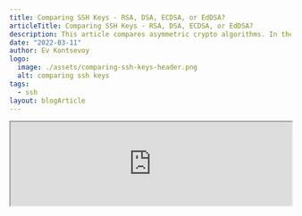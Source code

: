 ```yaml
---
title: Comparing SSH Keys - RSA, DSA, ECDSA, or EdDSA?
articleTitle: Comparing SSH Keys - RSA, DSA, ECDSA, or EdDSA?
description: This article compares asymmetric crypto algorithms. In the PKI world they are RSA, DSA, ECDSA, and EdDSA. Which SSH crypto algorithm is the best?
date: "2022-03-11"
author: Ev Kontsevoy
logo:
  image: ./assets/comparing-ssh-keys-header.png
  alt: comparing ssh keys
tags:
  - ssh
layout: blogArticle
---
```



<iframe
  src="https://protocol.podigee.io/3-comparing-ssh-keys/embed?context=external&theme=default"
  border="0"
  height="150px"
  width="100%"
/>
This blog post was originally released on 08/26/20.

What’s worse than an unsafe private key? An unsafe public key.

The “secure” in secure shell comes from the combination of hashing, symmetric encryption, and asymmetric encryption. Together, SSH uses
cryptographic primitives to safely connect clients and servers. In the 25 years since its founding, computing power and speeds in accordance
with [Moore’s Law](https://www.quora.com/How-does-Moore-s-Law-affect-the-security-of-cryptographic-algorithms) have necessitated
increasingly complicated low-level algorithms. This article will focus on asymmetric keygen algorithms.

As of 2020, the most widely adopted algorithms are RSA, DSA, ECDSA, and EdDSA, but it is RSA and EdDSA that provide the best security and
performance.

## Encryption Within the SSH Protocol

SSH is used almost universally to connect to shells on remote machines. The most important part of an SSH session is establishing a secure
connection. This happens in two broad steps:

- Negotiation & Connection
- Authentication

### Negotiation & Connection

In order for an SSH session to work, both client and server must support the same version of the SSH protocol. Modern clients will support
SSH 2.0, as SSH 1.0 has [identified flaws](https://goteleport.com/blog/ssh-handshake-explained/). After coming to a consensus on which protocol version to follow,
both machines negotiate a per-session symmetric key to encrypt the connection from the outside. Generating a symmetric key at this stage,
when paired with the asymmetric keys in authentication, prevents the entire session from being
[compromised](https://en.wikipedia.org/wiki/Forward_secrecy) if a key is revealed. Negotiation terms happen through the [Diffie-Helman key
exchange](https://www.youtube.com/watch?v=NmM9HA2MQGI), which creates a shared secret key to secure the whole data stream by combining the
private key of one party with the public key of the other. These keys are different from the SSH keys used for authentication. For those
interested in learning more about this step, this comprehensive article, [SSH Handshake Explained](https://goteleport.com/blog/ssh-handshake-explained/), is a
great starting point.

<figure>
  <BlogImage
    src="./assets/comparing-ssh-keys-1.png"
    width="100%"
    alt="shared secret creation"
  />
  <figcaption>Figure 1: Shared Secret Creation</figcaption>
</figure>

### Authentication

After completing the negotiation and connection, a reliable and secure channel between the client and server has been established. During the KEX, the client has authenticated the server, but the server has not yet authenticated the client. In most cases, public-key authentication is used by the client. This method involves two keys, a [public and private key](https://www.cloudflare.com/learning/ssl/how-does-public-key-encryption-work/). Either can be used to encrypt a message, but the _other_ must be used to decrypt. This is what is meant by _asymmetric_ encryption. [Figure 2] If Bob encrypts a message with Alice’s public key, only Alice’s private key can decrypt the message. This principle is what allows the SSH protocol to authenticate identity. If Alice (client) can decrypt Bob’s (server) message, then it proves Alice is in possession of the paired private key. This is, in theory, how SSH keys authentication should work. Unfortunately with the dynamic nature of infrastructure today, SSH keys are increasingly shared or [managed improperly](https://goteleport.com/blog/ssh-key-management/), compromising its integrity. To learn more, read this article, [How to SSH Properly.](/how-to-ssh-properly/)

<figure>
  <BlogImage
    src="./assets/comparing-ssh-keys-2.png"
    width="100%"
    alt="Alice and Bob SSH keys"
  />
  <figcaption>
    <a href="https://en.wikipedia.org/wiki/Public-key_cryptography#/media/File:Public_key_encryption.svg">
      Figure 2: Only Alice’s private key can decrypt a message signed with Alice’s public key
    </a>
  </figcaption>
</figure>

## Asymmetric Encryption Algorithms

What makes asymmetric encryption powerful is that a private key can be used to derive a paired public key, but not the other way around.
This principle is core to public-key authentication. If Alice had used a weak encryption algorithm that could be brute-forced by today's
processing capabilities, a third party could derive Alice's private key using her public key. Protecting against a threat like this requires
careful selection of the right algorithm.

There are three classes of these algorithms commonly used for asymmetric encryption: RSA, DSA, and elliptic curve based algorithms. To
properly evaluate the strength and integrity of each algorithm, it is necessary to understand the mathematics that constitutes the core of
each algorithm.

### RSA: Integer Factorization

First used in 1978, the RSA cryptography is based on the held belief that factoring large semi-prime numbers is difficult by nature. Given
that no general-purpose formula has been found to factor a compound number into its prime factors, there is a direct relationship between
the size of the factors chosen and the time required to compute the solution. In other words, given a number `n=p\*q` where
`p` and `q` are sufficiently large prime numbers, it can be assumed that anyone who can factor `n` into its
component parts is the only party that knows the values of `p` and `q`. The same logic exists for public and private
keys. In fact, `p` & ` q` are necessary variables for the creation of a private key, and ` n` is a variable for the subsequent public key. This presentation simplifies RSA integer factorization. For those interested in
learning more, [click here](https://www.slideshare.net/dganesan11/security-of-rsa-and-integer-factorization).

### DSA: Discrete Logarithm Problem & Modular Exponentiation

DSA follows a similar schema, as RSA with public/private keypairs that are mathematically related. What makes DSA different from RSA is that
DSA uses a different algorithm. It solves an entirely different problem using different elements, equations, and steps. While the discrete
log problem is fun, it is [out of scope](https://www.youtube.com/watch?v=PQ8AruHaoLo) for this post. What is important to note is the use of
a randomly generated number, `m`, is used with signing a message along with a private key, `k`. This number `m` must be kept private. More
in this later.

### ECDSA & EdDSA: Elliptic Curve Discrete Logarithm Problem

Algorithms using elliptic curves are also based on the assumption that there is no generally efficient solution to solving a discrete log
problem. However, ECDSA/EdDSA and DSA differ in that DSA uses a mathematical operation known as modular exponentiation while ECDSA/EdDSA
uses elliptic curves. The computational complexity of the discrete log problem allows both classes of algorithms to achieve the same level
of security as RSA with significantly smaller keys.

<figure>
  <BlogImage
    src="./assets/comparing-ssh-keys-3.png"
    width="100%"
    alt="bitcoin elliptic curve"
  />
  <figcaption>
    Figure 3 - Elliptic curve, Secp256k1 used in the Bitcoin protocol
  </figcaption>
</figure>

## Comparing Encryption Algorithms

Choosing the right algorithm depends on a few criteria:

- Implementation - Can the experts handle it, or does it need to be rolled?
- Compatibility - Are there SSH clients that do not support a method?
- Performance - How long will it take to generate a sufficiently secure key?
- Security - Can the public key be derived from the private key? (The use of quantum computing to break encryption is not discussed in this article.)

### RSA

<table width="100%" css={css({ boxShadow: "0 8px 32px rgb(0 0 0 / 24%)", marginBottom: "40px", 'tr > th': { padding: "10px"}, 'tr > td': { fontSize: "10px", padding: "10px"}})}>
  <tr>
    <th>Implementation</th>
    <td>
      RSA libraries can be found for all major languages, including in-depth
      libraries (<a href="https://gist.github.com/jo/8619441">JS</a>,
      <a href="https://cryptography.io/en/latest/">Python</a>,
      <a href="https://golang.org/pkg/crypto/rsa/">Go</a>,
      <a href="https://docs.rs/rsa/0.3.0/rsa/">Rust</a>,
      <a href="https://www.libtom.net/LibTomCrypt/">C</a>).
    </td>
  </tr>
  <tr>
    <th>Compatibility</th>
    <td>
      Usage of SHA-1 (
      <a href="https://www.openssh.com/txt/release-8.3">OpenSSH</a>) or public
      keys under 2048-bits may be unsupported.
    </td>
  </tr>
  <tr>
    <th>Performance</th>
    <td>Larger keys require more time to generate.</td>
  </tr>
  <tr>
    <th>Security</th>
    <td>
      Specialized algorithms like <a href="https://mathworld.wolfram.com/QuadraticSieve.html">Quadratic Sieve</a> and <a href="https://en.wikipedia.org/wiki/General_number_field_sieve"> General Number Field Sieve</a>
      exist to factor integers with specific qualities.
    </td>
  </tr>
</table>

Time has been RSA’s greatest ally and greatest enemy. First published in 1977, RSA has the widest support across all SSH clients and languages and has truly stood the test of time as a reliable key generation method. Subsequently, it has also been subject to Moore’s Law for decades and key bit-length has grown in size. According to NIST standards, achieving 128-bit security requires a key with length 3072 bits whereas other algorithms use smaller keys. Bit security measures the number of trials required to brute-force a key. 128 bit security means 2<sup>128</sup> trials to break.

<figure>
  <BlogImage
    src="./assets/comparing-ssh-keys-4.png"
    width="100%"
    alt="RSA key bit-length"
  />
  <figcaption>
    <a href="https://www.keylength.com/en/4/">Figure 4</a> - NIST 2020
    Recommendations for RSA key bit-length (Factoring Modulus)
  </figcaption>
</figure>

### DSA

<table css={css({ boxShadow: "0 8px 32px rgb(0 0 0 / 24%)", marginBottom: "40px", 'tr > th': { padding: "10px"}, 'tr > td': { fontSize: "10px", padding: "10px"}})}>
  <tr>
    <th>Implementation</th>
    <td>
      DSA was adopted by FIPS-184 in 1994. It has ample representation in<a href="https://en.wikipedia.org/wiki/Comparison_of_cryptography_libraries">major crypto libraries</a>, similar to RSA.
    </td>
  </tr>
  <tr>
    <th>Compatibility</th>
    <td>
      While DSA enjoys support for PuTTY-based clients, OpenSSH 7.0 <a href="https://www.openssh.com/legacy.html">disables</a> DSA by default.
    </td>
  </tr>
  <tr>
    <th>Performance</th>
    <td>
      <a href="https://security.stackexchange.com/questions/97411/significance-of-the-difference-between-dsa-and-rsa-in-signature-verifying-speed">Significant improvement</a>
      in key generation times to achieve comparable security strengths, though recommended
      bit-length is the same as RSA.
    </td>
  </tr>
  <tr>
    <th>Security</th>
    <td>
      DSA requires the use of a randomly generated unpredictable and secret
      value that, <a href="https://rdist.root.org/2010/11/19/dsa-requirements-for-random-k-value/"> if discovered</a>, can reveal the private key.
    </td>
  </tr>
</table>

Recall earlier in the article:

_“What is important to note is the use of a randomly generated number, `m`, is used with signing a message along with a private key, `k`.
This number `m` must be kept privately.”_

The value `m`is meant to be a nonce, which is a unique value included in many cryptographic protocols. However, the additional
conditions of unpredictability and secrecy makes the nonce more akin to a key, and therefore extremely important.

Not only is it difficult to [ensure true randomness](https://blog.cloudflare.com/ensuring-randomness-with-linuxs-random-number-generator/)
within a machine, but improper implementation can break encryption. For example:

1. Android’s Java `SecureRandom` class was known to create [colliding R
   values](https://crypto.stackexchange.com/questions/9694/technical-details-of-attack-on-android-bitcoin-usage-of-securerandom). In other
   words, the class reused some randomly generated numbers. This exposed a number of different [Android-based Bitcoin
   wallets](https://bitcoin.org/en/alert/2013-08-11-android) to having their private keys stolen. The requirements of the nonce `m` means that
   any two instances with the same nonce value could be reverse engineered and reveal the private key used to sign transactions.

2. Taking this a step further, [fail0verflow](https://fail0verflow.com/blog/) discovered the private key used to sign firmware updates for
   the Sony Playstation 3. In other words, programmers could write their own code, sign it with the revealed private key, and run it on the
   PS3. As it turns out, Sony was using the _[same random number](https://www.youtube.com/watch?v=LP1t_pzxKyE)_ to sign each message.

### ECDSA & EdDSA

The two examples above are not entirely sincere. Both Sony and the Bitcoin protocol employ ECDSA, not DSA proper. ECDSA is an elliptic curve
implementation of DSA. Functionally, where RSA and DSA require key lengths of 3072 bits to provide 128 bits of security, ECDSA can
accomplish the same with only 256-bit keys. However, ECDSA relies on the same level of randomness as DSA, so the only gain is speed and
length, [not security](https://blog.trailofbits.com/2020/06/11/ecdsa-handle-with-care/).

In response to the desired speeds of elliptic curves and the undesired security risks, another class of curves has gained some notoriety.
EdDSA solves the same discrete log problem as DSA/ECDSA, but uses a different family of elliptic curves known as the [Edwards
Curve](https://en.wikipedia.org/wiki/Edwards_curve) (EdDSA uses a [Twisted Edwards
Curve](https://en.wikipedia.org/wiki/Twisted_Edwards_curve)). While offering slight advantages in speed over ECDSA, its popularity comes
from an improvement in security. Instead of relying on a random number for the nonce value, EdDSA generates a nonce deterministically as a
hash making it collision resistant.

Taking a step back, the use of elliptic curves does not automatically guarantee some level of security. Not all curves are the same. Only a
[few curves](https://safecurves.cr.yp.to/) have made it past rigorous testing. Luckily, the PKI industry has slowly come to adopt
[Curve25519](https://en.wikipedia.org/wiki/Curve25519) in particular for EdDSA. Put together that makes the public-key signature algorithm,
[Ed25519](https://ed25519.cr.yp.to/).

<table css={css({ boxShadow: "0 8px 32px rgb(0 0 0 / 24%)", marginBottom: "40px", marginTop: "20px",'tr > th': { padding: "10px"}, 'tr > td': { fontSize: "10px", padding: "10px"}})}>
  <tr>
    <th>Implementation</th>
    <td>
      EdDSA is fairly new.<a href="https://en.wikipedia.org/wiki/Crypto%2B%2B#Algorithms">Crypto++</a> and <a href="https://en.wikipedia.org/wiki/Cryptlib#Algorithm_support">cryptlib</a>do not currently support EdDSA.
    </td>
  </tr>
  <tr>
    <th>Compatibility</th>
    <td>
      Compatible with newer clients, Ed25519 has seen the <a href="https://ianix.com/pub/ed25519-deployment.html#ed25519-libraries">largest adoption</a>
      among the Edward Curves, though NIST also proposed Ed448 in their recent
      draft of <a href="https://www.nist.gov/news-events/news/2019/10/digital-signatures-and-elliptic-curve-cryptography-request-comments-draft">SP 800-186</a>.
    </td>
  </tr>
  <tr>
    <th>Performance</th>
    <td>
      Ed25519 is the fastest performing algorithm across all metrics. As with
      ECDSA, public keys are twice the length of the desired bit security.
    </td>
  </tr>
  <tr>
    <th>Security</th>
    <td>
      EdDSA provides the <a href="https://ed25519.cr.yp.to/">highest security level </a>compared to
      key length. It also improves on the insecurities found in ECDSA.
    </td>
  </tr>
</table>

<EmailSubscribeViolet />

## Conclusion

When it comes down to it, the choice is between RSA 2048/4096 and Ed25519 and the trade-off is between performance and compatibility. RSA is
universally supported among SSH clients while EdDSA performs much faster and provides the same level of security with significantly smaller
keys. Peter Ruppel puts the answer succinctly:

<Quote>
  The short answer to this is: as long as the key strength is good enough for the foreseeable future, it doesn't really matter. Because here
  we are considering a signature for authentication within an SSH session. The cryptographic strength of the signature just needs to withstand
  the current, state-of-the-art attacks.

  - [Ed25519 for SSH](https://blog.peterruppel.de/ed25519-for-ssh/)
</Quote>

Just don’t use ECDSA/DSA!
